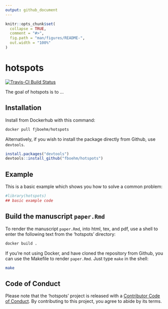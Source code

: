 ```yaml
---
output: github_document
---
```


<!-- README.md is generated from README.Rmd. Please edit that file -->

```r
knitr::opts_chunk$set(
  collapse = TRUE,
  comment = "#>",
  fig.path = "man/figures/README-",
  out.width = "100%"
)
```
# hotspots





<!-- badges: start -->
[![Travis-CI Build Status](https://travis-ci.org/fboehm/hotspots.svg?branch=master)](https://travis-ci.org/fboehm/hotspots)

<!-- badges: end -->

The goal of hotspots is to ...

## Installation

Install from Dockerhub with this command:

```bash
docker pull fjboehm/hotspots
```

Alternatively, if you wish to install the package directly from Github, use `devtools`.

```r
install.packages("devtools")
devtools::install_github("fboehm/hotspots")
```


## Example

This is a basic example which shows you how to solve a common problem:

```r
#library(hotspots)
## basic example code
```

## Build the manuscript `paper.Rmd`

To render the manuscript `paper.Rmd`, into html, tex, and pdf, use a shell to enter the following text from the 'hotspots' directory:

```bash
docker build .
```

If you're not using Docker, and have cloned the repository from Github, you can use the Makefile to render `paper.Rmd`. Just type `make` in the shell:

```bash
make
```




## Code of Conduct

Please note that the 'hotspots' project is released with a
[Contributor Code of Conduct](.github/CODE_OF_CONDUCT.md).
By contributing to this project, you agree to abide by its terms.

